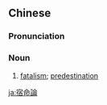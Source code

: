 {{also|宿命论}}
==Chinese==
{{zh-forms|s=宿命论|type=21}}

===Pronunciation===
{{zh-pron
|m=sùmìnglùn
|c=suk1 ming6 leon6
|cat=n
}}

===Noun===
{{zh-noun}}

# [[fatalism]]; [[predestination]]
#: {{zh-x|癌症 宿命論|cancer '''fatalism'''}}

[[ja:宿命論]]